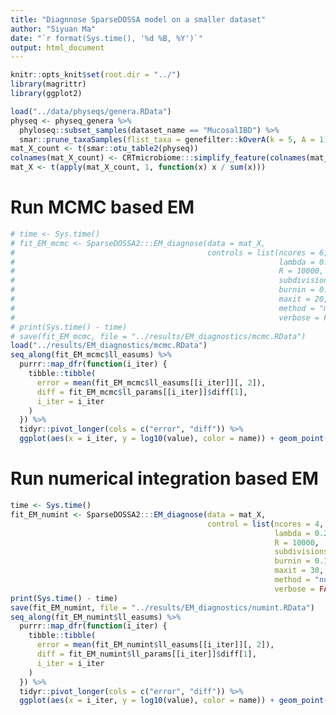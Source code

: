 ```yaml
---
title: "Diagnnose SparseDOSSA model on a smaller dataset"
author: "Siyuan Ma"
date: "`r format(Sys.time(), '%d %B, %Y')`"
output: html_document
---
```


```r
knitr::opts_knit$set(root.dir = "../")
library(magrittr)
library(ggplot2)
```

```r
load("../data/physeqs/genera.RData")
physeq <- physeq_genera %>% 
  phyloseq::subset_samples(dataset_name == "MucosalIBD") %>% 
  smar::prune_taxaSamples(flist_taxa = genefilter::kOverA(k = 5, A = 1))
mat_X_count <- t(smar::otu_table2(physeq))
colnames(mat_X_count) <- CRTmicrobiome:::simplify_feature(colnames(mat_X_count))
mat_X <- t(apply(mat_X_count, 1, function(x) x / sum(x)))
```

# Run MCMC based EM

```r
# time <- Sys.time()
# fit_EM_mcmc <- SparseDOSSA2:::EM_diagnose(data = mat_X,
#                                           controls = list(ncores = 6,
#                                                           lambda = 0.2,
#                                                           R = 10000,
#                                                           subdivisions = 10000,
#                                                           burnin = 0.1,
#                                                           maxit = 20,
#                                                           method = "mcmc",
#                                                           verbose = FALSE))
# print(Sys.time() - time)
# save(fit_EM_mcmc, file = "../results/EM_diagnostics/mcmc.RData")
load("../results/EM_diagnostics/mcmc.RData")
seq_along(fit_EM_mcmc$ll_easums) %>%
  purrr::map_dfr(function(i_iter) {
    tibble::tibble(
      error = mean(fit_EM_mcmc$ll_easums[[i_iter]][, 2]),
      diff = fit_EM_mcmc$ll_params[[i_iter]]$diff[1],
      i_iter = i_iter
    )
  }) %>%
  tidyr::pivot_longer(cols = c("error", "diff")) %>%
  ggplot(aes(x = i_iter, y = log10(value), color = name)) + geom_point()
```

# Run numerical integration based EM

```r
time <- Sys.time()
fit_EM_numint <- SparseDOSSA2:::EM_diagnose(data = mat_X,
                                            control = list(ncores = 4,
                                                           lambda = 0.2,
                                                           R = 10000,
                                                           subdivisions = 100000,
                                                           burnin = 0.1,
                                                           maxit = 30,
                                                           method = "numint",
                                                           verbose = FALSE))
print(Sys.time() - time)
save(fit_EM_numint, file = "../results/EM_diagnostics/numint.RData")
seq_along(fit_EM_numint$ll_easums) %>%
  purrr::map_dfr(function(i_iter) {
    tibble::tibble(
      error = mean(fit_EM_numint$ll_easums[[i_iter]][, 2]),
      diff = fit_EM_numint$ll_params[[i_iter]]$diff[1],
      i_iter = i_iter
    )
  }) %>%
  tidyr::pivot_longer(cols = c("error", "diff")) %>%
  ggplot(aes(x = i_iter, y = log10(value), color = name)) + geom_point()
```